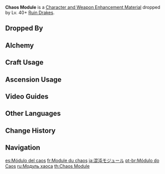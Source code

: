 {{Item Infobox
|id           = 112069
|image        = Item Chaos Module.png
|type         = Character and Weapon Enhancement Materials
|group        = Drake Chaos Parts
|group2       = Elite Enemy Drops
|invCategory  = Character Development Items
|quality      = 3
|description  = Comes from a now-inactive ancient Ruin Drake.<br />The dragons were once the most primitive and ancient bodily form of the supreme elements until they were defeated, conquered, or assimilated.
|source1      = Dropped by Lv. 40+ [[Ruin Drakes]]
|source2      = [[Alchemy]]
}}
'''Chaos Module''' is a [[Character and Weapon Enhancement Material]] dropped by Lv. 40+ [[Ruin Drakes]].

==Dropped By==
{{Dropped By|level=40}}

==Alchemy==
{{Recipe
|type = Crafting
|Chaos Storage = 3
|Mora = 50
|sort = Chaos Storage;Mora
}}

==Craft Usage==
{{Craft Usage}}

==Ascension Usage==
{{Ascension Usage}}

==Video Guides==
{{EVT
|video1   = https://youtu.be/Fa4UKAkYbU0
|caption1 = Ruin Drake (15 Total): All Farming Locations
}}
==Other Languages==
{{Other Languages
|en      = Chaos Module
|zhs     = 混沌模块
|zhs_rm  = Hùndùn Mókuài
|zht     = 混沌模組
|zht_rm  = Hùndùn Mózǔ
|zh_tl   = Chaos Module
|ja      = 混沌モジュール
|ja_rm   = Konton Mojuuru
|ja_tl   = Chaos Module
|ko      = 혼돈 모듈
|ko_rm   = Hondon Modyul
|ko_tl   = Chaos Module
|es      = Módulo del caos
|es_tl   = Chaos Module
|fr      = Module du chaos
|fr_tl   = Chaos Module
|ru      = Модуль хаоса
|ru_tl   = Chaos Module
|th      = Chaos Module
|vi      = Mô Đun Hỗn Độn
|vi_tl   = Chaos Module
|de      = Chaos-Modul
|de_tl   = Chaos Module
|id      = Chaos Module
|pt      = Módulo do Caos
|pt_tl   = Chaos Module
|tr      = Kaos Modülü
|tr_tl   = 
|it      = Modulo del caos
|it_tl   = Chaos Module
}}

==Change History==
{{Change History|3.0}}

==Navigation==
{{Development Item Navbox|Character and Weapon Enhancement Materials}}

[[es:Módulo del caos]]
[[fr:Module du chaos]]
[[ja:混沌モジュール]]
[[pt-br:Módulo do Caos]]
[[ru:Модуль хаоса]]
[[th:Chaos Module]]